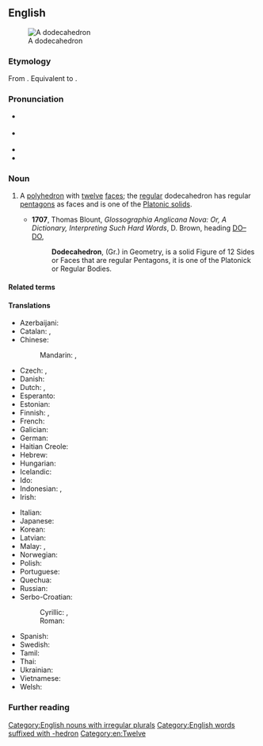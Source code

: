 ==English==
{{was wotd|2007|December|14}}
[[Image:120px-Dodecahedron-slowturn.gif|thumb|A dodecahedron]]

===Etymology===
From {{der|en|grc|δωδεκάεδρον}}. Equivalent to {{af|en|dodeca-|-hedron}}.

===Pronunciation===
* {{a|UK}} {{IPA|en|/ˌdəʊdɛkəˈhiːdɹən/|/ˌdəʊdɪkəˈhiːdɹən/}}
* {{a|US}} {{IPA|en|/ˌdoʊdɛkəˈhiːdɹən/}}
* {{audio|en|en-us-dodecahedron.ogg|Audio (US)}}
* {{audio|en|en-au-dodecahedron.ogg|Audio (AU)}}

===Noun===
{{en-noun|dodecahedra|s}}

# {{lb|en|geometry}} A [[polyhedron]] with [[twelve]] [[face]]s; the [[regular]] dodecahedron has regular [[pentagon]]s as faces and is one of the [[Platonic solid]]s.
#* '''1707''', Thomas Blount, ''Glossographia Anglicana Nova: Or, A Dictionary, Interpreting Such Hard Words'', D. Brown, heading [http://books.google.com/books?id=8jYP-B1Q9a0C&pg=RA2-PT74&dq=dodecahedron+date:1700-1725&lr=&num=20&as_brr=0 DO–DO],
#*: '''Dodecahedron''', (Gr.) in Geometry, is a solid Figure of 12 Sides or Faces that are regular Pentagons, it is one of the Platonick or Regular Bodies.
#:{{syn|en|duodecahedron}}

====Related terms====
{{rel3|en
|dodecahedral
|dodecadodecahedron
|great dodecahedron
|icosidodecahedron
|rhombicosidodecahedron}}

====Translations====
{{trans-top|a polyhedron with 12 faces}}
* Azerbaijani: {{t|az|dodekaedr}}
* Catalan: {{t+|ca|dodecàedre}}, {{t+|ca|dodecaedre|m}}
* Chinese:
*: Mandarin: {{t+|cmn|正十二面體}}, {{t+|cmn|正十二面体|tr=zhèngshí'èr miàntǐ}}
* Czech: {{t+|cs|dvanáctistěn|m}}, {{t+|cs|dodekaedr|m}}
* Danish: {{t|da|dodekaeder|n}}
* Dutch: {{t+|nl|dodecaëder|m}}, {{t|nl|regelmatig twaalfvlak|n}}
* Esperanto: {{t|eo|dekduedro}}
* Estonian: {{t|et|korrapärane dodekaeeder}}
* Finnish: {{t+|fi|dodekaedri}}, {{t|fi|kaksitoistatahokas}}
* French: {{t+|fr|dodécaèdre|m}}
* Galician: {{t+|gl|dodecaedro|m}}
* German: {{t+|de|Dodekaeder|m}}
* Haitian Creole: {{t|ht|dodekayèd}}
* Hebrew: {{t+|he|תֲּריֹסִרון|tr=t'resárón}} {{t|he|דּוֹדֶקָהֶדְרוֹן}}
* Hungarian: {{t+|hu|dodekaéder}}
* Icelandic: {{t|is|tólfflötungur|m}}
* Ido: {{t+|io|dodekaedro}}
* Indonesian: {{t+|id|dodekahedron}}, {{t|id|bangun bersisi dua belas}}
* Irish: {{t|ga|dóideacaihéadrán|m}}
{{trans-mid}}
* Italian: {{t+|it|dodecaedro|m}}
* Japanese: {{t|ja|正十二面体|tr=せいじゅうにめんたい, seijūni mentai}}
* Korean: {{t|ko|십이면체}}
* Latvian: {{t|lv|dodekaedrs|m}}
* Malay: {{t|ms|segi dua puluh}}, {{t|ms|dodekahedron}}
* Norwegian: {{t+|no|dodekaeder|n}}
* Polish: {{t|pl|dwunastościan foremny|m}}
* Portuguese: {{t+|pt|dodecaedro|m}}
* Quechua: {{t|qu|chunka iskayniyuq uya}}
* Russian: {{t+|ru|додека́эдр|m}}
* Serbo-Croatian:
*: Cyrillic: {{t|sh|до̀декае̄дар|m}},
*: Roman: {{t+|sh|dòdekaēdar|m}}
* Spanish: {{t+|es|dodecaedro|m}}
* Swedish: {{t+|sv|dodekaeder|c}}
* Tamil: {{t|ta|பன்னிரண்டுமுக ஐங்கோணகம்}}
* Thai: {{t|th|ทรงสิบสองหน้า|tr=song sìp sŏng nâa}}
* Ukrainian: {{t|uk|додека́едр|m}}
* Vietnamese: {{t|vi|Khối mười hai mặt}}
* Welsh: {{t|cy|dodecahedron}}
{{trans-bottom}}

===Further reading===
{{projectlinks|wikipedia}}

[[Category:English nouns with irregular plurals]]
[[Category:English words suffixed with -hedron]]
[[Category:en:Twelve]]